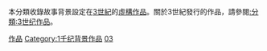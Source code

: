 本分類收錄故事背景設定在[[3世紀|3世紀]]的[[虛構作品|虛構作品]]。關於3世紀發行的作品，請參閱[[:分類:3世纪作品|:分類:3世纪作品]]。
{{CatPair|2世紀背景作品|4世紀背景作品}}

[[Category:3世纪|作品]]
[[Category:1千纪背景作品|Category:1千纪背景作品]]
[[Category:各世纪背景作品|03]]